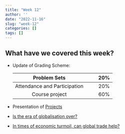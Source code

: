 ```yaml
---
title: "Week 12"
author: ''
date: "2022-11-16"
slug: "week-12"
categories: []
tags: []
---
```

## What have we covered this week?

- Update of Grading Scheme:

  <center> 
| Problem   Sets 	|  	|  	| 20% 	|
|:---:	|:---:	|:---:	|:---:	|
| Attendance and Participation 	|  	|  	| 20% 	|
|       Course project    	|  	|  	| 60% 	|               

- Presentation of [Projects](https://chinawto.netlify.app/2022/10/27/project/)    
<!-- \begin{table}[h] -->
<!-- \begin{tabular}{llll} -->
<!-- Problem   Sets               &  &  & 20\% \\ -->
<!-- Attendance and Participation &  &  & 20\% \\ -->
<!-- Course project               &  &  & 60\% -->
<!-- \end{tabular} -->
<!-- \end{table} -->

- [Is the era of globalisation over?](https://www.economist.com/podcasts/2021/07/01/is-the-era-of-globalisation-over)

- [In times of economic turmoil, can global trade help?](https://www.economist.com/podcasts/2022/09/29/in-times-of-economic-turmoil-can-global-trade-help)

<!-- - [The 27th Conference of the Parties to the United Nations Framework Convention on Climate Change(COP27)](https://www.un.org/en/climatechange/cop27) -->

<!-- - [Two dozen business groups wrote an open letter to Yellen and U.S. Trade Representative Katherine Tai](https://www.uschina.org/advocacy/regulatory-comments-on-china/industry-letter-us-china-trade-and-commercial-relations?utm_source=npr_newsletter&utm_medium=email&utm_content=20211206&utm_term=6068773&utm_campaign=money&utm_id=8338826&orgid=&utm_att1=money) -->

<!-- - [What the Public Should Know about Globalization and the World Trade Organization](/pdf/GloabalizationWTO4Public.pdf) -->

<!-- - [Introduction to WTO](/pdf/intro_to_WTO.pdf) -->
<!--   - Stops at pp93! -->

<!-- ## Video Link -->

<!-- Video recording of lecture is available at [here](https://ksu.zoom.us/rec/play/Uybz47O9dSLW4TN5MDKdxCOYU31rQhBZvkO5RoPoEbp6besZxKefSd0YKLpDqnq-Vn_HvGqKdxjPipBP.9DMy4eOxylsTchFL?continueMode=true&_x_zm_rtaid=AyPihuITRaiK1yD-q2m5zA.1668640843321.3184e6520a3ed2ea967a066ff5a1c7f5&_x_zm_rhtaid=195) -->